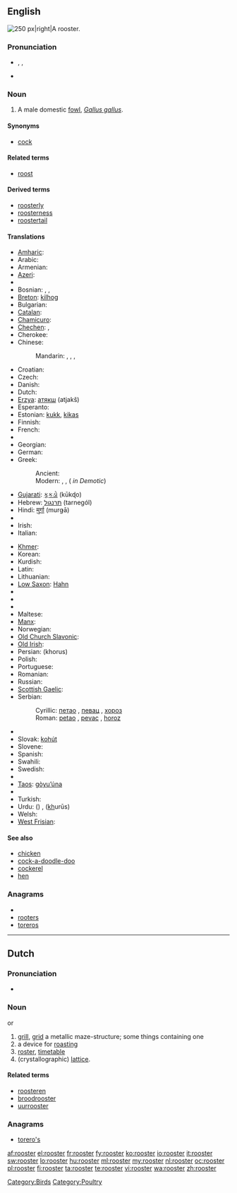 ==English==
[[Image:Rooster04 adjusted.jpg|thumb|250 px|right|A rooster.]]
{{wikipedia}}

===Pronunciation===
* {{enPR|roo͞'stər}}, {{IPA|/ˈruːstə(r)/}}, {{SAMPA|/"ru:st@(r)/}}
* {{audio|en-us-rooster.ogg|Audio (US)}}
*: {{rhymes|uːstə(r)}}

===Noun===
{{en-noun}}

# A male domestic [[fowl]], ''[[Gallus gallus]]''.

====Synonyms====
* [[cock]]

====Related terms====
* [[roost]]

====Derived terms====
* [[roosterly]]
* [[roosterness]]
* [[roostertail]]

====Translations====
{{trans-top|male domestic fowl}}
* [[Amharic]]: {{tø|am|አውራ ዶሮ|tr=ʼäwᵊra doro|sc=Ethi}}
* Arabic: {{t-|ar|ديك|m|tr=diik}}
* Armenian: {{t+|hy|աքլոր|tr=ak’lor}}
* [[Azeri]]: {{t+|az|xoruz|xs=Azeri}}
* {{trreq|Basque}}
* Bosnian: {{t-|bs|pijetao|m}}, {{t-|bs|pijevac|m}}, {{t-|bs|horoz|m}}
* [[Breton]]: [[kilhog]] {{m}}
* Bulgarian: {{t+|bg|петел|m|tr=petél}}
* [[Catalan]]: {{t-|ca|gall|m}}
* [[Chamicuro]]: {{tø|ccc|kayo}}
* [[Chechen]]: {{tø|ce|боргIал}},  {{tø|ce|нIаьна}}
* Cherokee: {{t-|chr|ᎠᏨᏯ|sc=Cher|xs=Cherokee}}
* Chinese:
*: Mandarin: {{t|cmn|雄雞|sc=Hani}}, {{t|cmn|雄鸡|tr=xióngjī|sc=Hani}}, {{t|cmn|公雞|sc=Hani}}, {{t|cmn|公鸡|tr=gōngjī|sc=Hani}}
* Croatian: {{t+|hr|pijetao|m|alt=pijétao}}
* Czech: {{t+|cs|kohout|m}}
* Danish: {{t+|da|hane|c}}
* Dutch: {{t+|nl|haan|m}}
* [[Erzya]]: [[атякш]] (atjakš)
* Esperanto: {{t-|eo|koko|xs=Esperanto}}
* Estonian: [[kukk]], [[kikas]]
* Finnish: {{t+|fi|kukko}}
* French: {{t+|fr|coq|m}}
* {{trreq|Galician}}
* Georgian: {{t-|ka|მამალი|tr=mamali|sc=Geor|xs=Georgian}}
* German: {{t+|de|Hahn|m}}
* Greek:
*: Ancient: {{tø|grc|ἀλεκτρυών|m|tr=alektruōn|sc=polytonic}}
*: Modern: {{t+|el|κόκορας|m|tr=kókoras}}, {{t+|el|πετεινός|m|tr=petinós}}, {{t|el|αλέκτωρ|m|tr=aléktor}} ({{t-|el|αλέκτορας|m|tr=aléktoras}} ''in Demotic'')
* [[Gujarati]]: [[કૂકડો]] (kūkɖo) {{m}}
* Hebrew: [[תרנגול]] (tarnegól) {{m}}
* Hindi: [[मुर्ग़ा]] (murǥā) {{m}}
* {{trreq|Indonesian}}
* Irish: {{t+|ga|coileach|m|xs=Irish}}
* Italian: {{t+|it|gallo|m}}
{{trans-mid}}
* [[Khmer]]: {{t|km|មាន់ឈ្មោល|tr=moan cmool|sc=Khmr|xs=Khmer}}
* Korean: {{t-|ko|수탉|tr=sutak|sc=Hang}}
* Kurdish: {{ku-Arab|[[که‌ڵه‌شێر]]}}
* Latin: {{t+|la|gallus|m}}
* Lithuanian: {{t+|lt|gaidys|m|xs=Lithuanian}}
* [[Low Saxon]]: [[Hahn]] {{m}}
* {{trreq|Luhya}}
* {{trreq|Macedonian}}
* {{trreq|Malayalam}}
* Maltese: {{t|mt|serduk|m|xs=Maltese}}
* [[Manx]]: {{t-|gv|kellagh|m|xs=Manx}}
* Norwegian: {{t+|no|hane|m}}
* [[Old Church Slavonic]]: {{tø|cu|кѹръ|m|tr=kurŭ|sc=Cyrs}}
* [[Old Irish]]: {{tø|sga|caileach|m}}
* Persian: {{t+|fa|خروس|xs=Persian}} (khorus)
* Polish: {{t+|pl|kogut|m}}
* Portuguese: {{t+|pt|galo|m}}
* Romanian: {{t+|ro|cocoş|m}}
* Russian: {{t+|ru|петух|m|tr=petúx}}
* [[Scottish Gaelic]]: {{t-|gd|coileach|m|xs=Scottish Gaelic}}
* Serbian:
*: Cyrillic: [[петао]] {{m}}, [[певац]] {{m}}, [[хороз]] {{m}}
*: Roman: [[petao]] {{m}}, [[pevac]] {{m}}, [[horoz]] {{m}}
* {{trreq|Serbo-Croatian}}
* Slovak: [[kohút]] {{m}}
* Slovene: {{t+|sl|petelin|m}}
* Spanish: {{t+|es|gallo|m}}
* Swahili: {{t+|sw|jogoo|xs=Swahili}}
* Swedish: {{t+|sv|tupp|c}}
* {{trreq|Tamil}}
* [[Taos]]: [[gòyu’úna]]
* {{trreq|Telugu}}
* Turkish: {{t+|tr|horoz}}
* Urdu: {{ur-Arab|[[مرغا]]}} ({{unicode|murǥā}}) {{m}}, {{ur-Arab|[[خروس]]}} (<u>kh</u>urūs) {{m}}
* Welsh: {{t+|cy|ceiliog|m|xs=Welsh}}
* [[West Frisian]]: {{t-|fy|hoanne|xs=West Frisian}}
{{trans-bottom}}

====See also====
* [[chicken]]
* [[cock-a-doodle-doo]]
* [[cockerel]]
* [[hen]]

===Anagrams===
* {{alphagram|eoorrst}}
* [[rooters#English|rooters]]
* [[toreros#English|toreros]]

[[Category:Birds]]
[[Category:Poultry]]

----

==Dutch==

===Pronunciation===
* {{homophones|roaster|lang=nl}} {{sense|English}}

===Noun===
{{nl-noun|roosters|roostertje}} {{m}} or {{n}}

# [[grill]], [[grid]] a metallic maze-structure; some things containing one
# a device for [[roasting]]
# [[roster]], [[timetable]]
# (crystallographic) [[lattice]].

====Related terms====
* [[roosteren]]
* [[broodrooster]]
* [[uurrooster]]

===Anagrams===
* [[torero's#Dutch|torero's]]

[[af:rooster]]
[[el:rooster]]
[[fr:rooster]]
[[fy:rooster]]
[[ko:rooster]]
[[io:rooster]]
[[it:rooster]]
[[sw:rooster]]
[[lo:rooster]]
[[hu:rooster]]
[[ml:rooster]]
[[my:rooster]]
[[nl:rooster]]
[[oc:rooster]]
[[pl:rooster]]
[[fi:rooster]]
[[ta:rooster]]
[[te:rooster]]
[[vi:rooster]]
[[wa:rooster]]
[[zh:rooster]]
